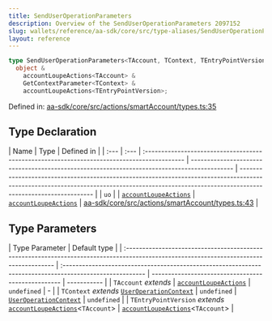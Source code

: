 ```yaml
---
title: SendUserOperationParameters
description: Overview of the SendUserOperationParameters 2097152
slug: wallets/reference/aa-sdk/core/src/type-aliases/SendUserOperationParameters
layout: reference
---
```


```ts
type SendUserOperationParameters<TAccount, TContext, TEntryPointVersion> =
  object &
    accountLoupeActions<TAccount> &
    GetContextParameter<TContext> &
    accountLoupeActions<TEntryPointVersion>;
```

Defined in: [aa-sdk/core/src/actions/smartAccount/types.ts:35](https://github.com/alchemyplatform/aa-sdk/blob/923a52171f7246172caf350853843e6680197da9/aa-sdk/core/src/actions/smartAccount/types.ts#L35)

## Type Declaration

| Name | Type | Defined in                                                                                  |
| :--- | :--- | :------------------------------------------------------------------------------------------ | ------------------------------------------------------------------------------------------- | --------------------------------------------------------------------------------------------------------------------------------------------------------------------------------------------- |
| `uo` |      | [`accountLoupeActions`](../../../../account-kit/core/src/variables/accountLoupeActions.mdx) | [`accountLoupeActions`](../../../../account-kit/core/src/variables/accountLoupeActions.mdx) | [aa-sdk/core/src/actions/smartAccount/types.ts:43](https://github.com/alchemyplatform/aa-sdk/blob/923a52171f7246172caf350853843e6680197da9/aa-sdk/core/src/actions/smartAccount/types.ts#L43) |

## Type Parameters

| Type Parameter                                                                                                                          | Default type                                                                                             |
| :-------------------------------------------------------------------------------------------------------------------------------------- | :------------------------------------------------------------------------------------------------------- | -------------------------------------------------- | ----------- |
| `TAccount` _extends_                                                                                                                    | [`accountLoupeActions`](../../../../account-kit/core/src/variables/accountLoupeActions.mdx)              | `undefined`                                        | -           |
| `TContext` _extends_ [`UserOperationContext`](UserOperationContext.mdx)                                                                 | `undefined`                                                                                              | [`UserOperationContext`](UserOperationContext.mdx) | `undefined` |
| `TEntryPointVersion` _extends_ [`accountLoupeActions`](../../../../account-kit/core/src/variables/accountLoupeActions.mdx)\<`TAccount`> | [`accountLoupeActions`](../../../../account-kit/core/src/variables/accountLoupeActions.mdx)\<`TAccount`> |
